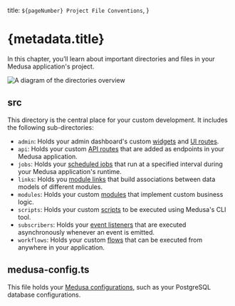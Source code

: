   title: `${pageNumber} Project File Conventions`,
}

# {metadata.title}

In this chapter, you’ll learn about important directories and files in your Medusa application's project.

![A diagram of the directories overview](https://res.cloudinary.com/dza7lstvk/image/upload/v1732803813/Medusa%20Book/medusa-dir-overview_v7ks0j.jpg)

## src

This directory is the central place for your custom development. It includes the following sub-directories:

- `admin`: Holds your admin dashboard's custom [widgets](../../advanced-development/admin/widgets/page.mdx) and [UI routes](../../advanced-development/admin/ui-routes/page.mdx).
- `api`: Holds your custom [API routes](../api-routes/page.mdx) that are added as endpoints in your Medusa application.
- `jobs`: Holds your [scheduled jobs](../scheduled-jobs/page.mdx) that run at a specified interval during your Medusa application's runtime.
- `links`: Holds you [module links](../../advanced-development/module-links/page.mdx) that build associations between data models of different modules.
- `modules`: Holds your custom [modules](../modules/page.mdx) that implement custom business logic.
- `scripts`: Holds your custom [scripts](../../advanced-development/custom-cli-scripts/page.mdx) to be executed using Medusa's CLI tool.
- `subscribers`: Holds your [event listeners](../events-and-subscribers/page.mdx) that are executed asynchronously whenever an event is emitted.
- `workflows`: Holds your custom [flows](../workflows/page.mdx) that can be executed from anywhere in your application.

## medusa-config.ts

This file holds your [Medusa configurations](!resources!/references/medusa-config), such as your PostgreSQL database configurations.
